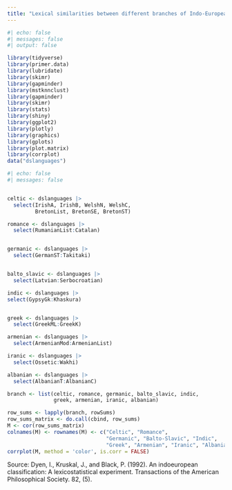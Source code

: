 ```yaml
---
title: "Lexical similarities between different branches of Indo-European"
---
```

```r
#| echo: false
#| messages: false
#| output: false

library(tidyverse)
library(primer.data)
library(lubridate)
library(skimr)
library(gapminder)
library(mstknnclust)
library(gapminder)
library(skimr)
library(stats)
library(shiny)
library(ggplot2)
library(plotly)
library(graphics)
library(gplots)
library(plot.matrix)
library(corrplot)
data("dslanguages")
```


```r
#| echo: false
#| messages: false


celtic <- dslanguages |>
  select(IrishA, IrishB, WelshN, WelshC, 
         BretonList, BretonSE, BretonST)

romance <- dslanguages |>
  select(RumanianList:Catalan)


germanic <- dslanguages |>
  select(GermanST:Takitaki)


balto_slavic <- dslanguages |>
  select(Latvian:Serbocroatian)

indic <- dslanguages |>
select(GypsyGk:Khaskura)


greek <- dslanguages |>
  select(GreekML:GreekK)

armenian <- dslanguages |>
  select(ArmenianMod:ArmenianList)

iranic <- dslanguages |>
  select(Ossetic:Wakhi)

albanian <- dslanguages |>
  select(AlbanianT:AlbanianC)

branch <- list(celtic, romance, germanic, balto_slavic, indic,
               greek, armenian, iranic, albanian)

row_sums <- lapply(branch, rowSums)
row_sums_matrix <- do.call(cbind, row_sums)
M <- cor(row_sums_matrix)
colnames(M) <- rownames(M) <- c("Celtic", "Romance", 
                                "Germanic", "Balto-Slavic", "Indic",
                                "Greek", "Armenian", "Iranic", "Albanian")
corrplot(M, method = 'color', is.corr = FALSE)


```
Source: Dyen, I., Kruskal, J., and Black, P. (1992). An indoeuropean classification: A lexicostatistical experiment. Transactions of the American Philosophical Society. 82, (5).